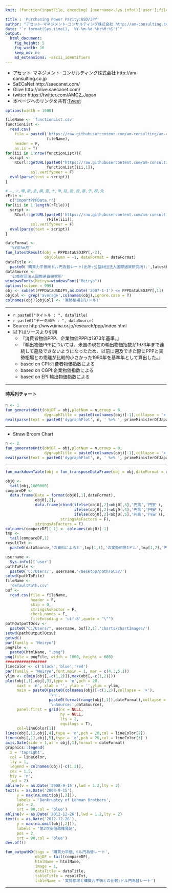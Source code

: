 ```yaml
---
knit: (function(inputFile, encoding) {username<-Sys.info()['user'];fileName<-'defaultPath.csv';pathToFile <-paste0('C:/Users/', username,'/Desktop/pathToCSV/');setwd(pathToFile);buf0<-read.csv(fileName,header = F,skip = 0,stringsAsFactor = F,check.names = F,fileEncoding = 'utf-8');timeStamp<-format(Sys.time(),'%Y%m%d%H%M%S');htmlName<-'PPP';rmarkdown::render(inputFile, encoding = encoding, output_file = paste0('C:/Users/',username,buf0[2,1],'charts/','am-consulting.co.jp-',htmlName,'.html')) })

title : 'Purchasing Power Parity:USD/JPY'
author: "アセット･マネジメント･コンサルティング株式会社 http://am-consulting.co.jp"
date: "`r format(Sys.time(), '%Y-%m-%d %H:%M:%S')`"
output: 
  html_document:
    fig_height: 5
    fig_width: 10
    keep_md: no
    md_extensions: -ascii_identifiers 
---
```

<link href="http://knowledgevault.saecanet.com/components/rmarkdown-html.css" rel="stylesheet">
<style>.main-container {max-width : 1000px;}</style>
<script src="http://knowledgevault.saecanet.com/components/JavascriptCode.js"></script>

 - アセット･マネジメント･コンサルティング株式会社 http://am-consulting.co.jp
 - SaECaNet http://saecanet.com/
 - Olive http://olive.saecanet.com/
 - twitter https://twitter.com/AMC2_Japan
 - 本ページへのリンクを共有:<a href="https://twitter.com/share" class="twitter-share-button" data-via="AMC2_Japan" data-size="large">Tweet</a> <script>!function(d,s,id){var js,fjs=d.getElementsByTagName(s)[0],p=/^http:/.test(d.location)?'http':'https';if(!d.getElementById(id)){js=d.createElement(s);js.id=id;js.src=p+'://platform.twitter.com/widgets.js';fjs.parentNode.insertBefore(js,fjs);}}(document, 'script', 'twitter-wjs');</script>

```r
options(width = 1000)
```

```r
fileName <- 'functionList.csv'
functionList <-
  read.csv(
    file = paste0('https://raw.githubusercontent.com/am-consulting/am-consulting.github.io/master/csv/',
                  fileName),
    header = F,
    as.is = T)
for(iii in 1:nrow(functionList)){
  script <- 
    RCurl::getURL(paste0("https://raw.githubusercontent.com/am-consulting/am-consulting.github.io/master/", 
                  functionList[iii,1]),
           ssl.verifypeer = F)
  eval(parse(text = script))
}
```

```r
# ―,ソ,噂,欺,圭,構,蚕,十,申,貼,能,表,暴,予,禄,兔
rFile <- 
  c('importPPPData.r')
for(iii in 1:length(rFile)){
  script <- 
    RCurl::getURL(paste0('https://raw.githubusercontent.com/am-consulting/am-consulting.github.io/master/',
                  rFile[iii]),
           ssl.verifypeer = F)
  eval(parse(text = script))
}
```

```r
dateFormat <- 
  '%Y年%m月'
fun_latestResult(obj = PPPDataUSDJPY[,-2], 
                 objColumn = -1, dateFormat = dateFormat)
dataTitle <- 
  paste0('購買力平価米ドル円為替レート(出所:公益財団法人国際通貨研究所):',latestResult)
dataSource <- 
  '公益財団法人国際通貨研究所'
windowsFonts(Meiryo=windowsFont("Meiryo"))
options(scipen = 999)
obj <- subset(PPPDataUSDJPY,as.Date('2007-1-1') <= PPPDataUSDJPY[,1])
objCol <- grep('average',colnames(obj),ignore.case = T)
colnames(obj)[objCol] <- '実勢相場(円/ドル)' 
```

***

- `r paste0("タイトル : ", dataTitle)`
- `r paste0("データ出所 : ", dataSource)`
- Source http://www.iima.or.jp/research/ppp/index.html
- 以下はソースより引用
    - 『消費者物価PPP、企業物価PPPは1973年基準。』
    - 『輸出物価PPPについては、米国の現在の輸出物価指数が1973年まで連続して遡及できないようになったため、以前に遡及できた際にPPPと実勢相場との乖離が比較的小さかった1990年を基準年として算出した。』
    - based on CPI:消費者物価指数による
    - based on CGPI:企業物価指数による
    - based on EPI:輸出物価指数による

***

#### 時系列チャート

```r
n <- 1
fun_generateKnit(objDF = obj,plotNum = n,group = 0,
                 dygraphTitle = paste0(colnames(obj)[-1],collapse = '×'))
eval(parse(text = paste0('dygraphPlot', n, ' %>% ', primeMinisterOfJapan_dygraph)))
```

***
- Straw Broom Chart

```r
n <- 2
fun_generateKnit(objDF = obj,plotNum = n,group = 0,
                 dygraphTitle = paste0(colnames(obj)[-1],collapse = '×'),strawBroom = 1)
eval(parse(text = paste0('dygraphPlot', n, ' %>% ', primeMinisterOfJapan_dygraph)))
```

***

```r
fun_markdownTable(obj = fun_transposeDataFrame(obj = obj,dateFormat = dateFormat))
```

```r
obj0 <-
  tail(obj,1000000)
compareDF <-
  data.frame(Date = format(obj0[,1],dateFormat),
             obj0[,2],
             data.frame(cbind(ifelse(obj0[,2]<obj0[,3],'円高','円安'),
                              ifelse(obj0[,2]<obj0[,4],'円高','円安'),
                              ifelse(obj0[,2]<obj0[,5],'円高','円安')),
                        stringsAsFactors = F),
             stringsAsFactors = F)
colnames(compareDF)[-1] <- colnames(obj0)[-1]
tmp <-
  tail(compareDF,1)
resultTxt <-
  paste0(dataSource,'の資料によると',tmp[1,1],'の実勢相場1ドル',tmp[1,2],'円は、',colnames(tmp)[3],'で見ると',tmp[1,3],'、',colnames(tmp)[4],'で見ると',tmp[1,4],'そして',colnames(tmp)[5],'で見ると',tmp[1,5],'。')
```

```r
username <-
  Sys.info()['user']
pathToFile <-
  paste0('C:/Users/', username,'/Desktop/pathToCSV/')
setwd(pathToFile)
fileName <-
  'defaultPath.csv'
buf <-
  read.csv(file = fileName,
           header = F,
           skip = 0,
           stringsAsFactor = F,
           check.names = F,
           fileEncoding = 'utf-8',quote = "\"")
pathOutputTOcsv <-
  paste0("C:/Users/", username, buf[2,1],'charts/chartImages/')
setwd(pathOutputTOcsv)
getwd()
par(family = 'Meiryo')
pngFile <-
  paste0(htmlName, ".png")
png(file = pngFile, width = 1000, height = 600)
##################
lineColor <- c('black','blue','red')
par(family = 'Meiryo',font.main = 1, mar = c(4,3,5,1))
ylim <- c(min(obj[,-c(1,2)]),max(obj[,-c(1,2)]))
plot(obj[,1],obj[,3],type = 'o',pch = 20,
     xaxt = 'n', xlab = '', ylab = '',ylim = ylim,
     main = paste0(paste0(colnames(obj)[-c(1,2)],collapse = '×'),
                   '\n',
                   paste0(format(range(obj[,1]),dateFormat),collapse = '~'),
                   '\nSource:',dataSource),
     panel.first = grid(nx = NULL,
                        ny = NULL,
                        lty = 2,
                        equilogs = T),
     col=lineColor[1])
lines(obj[,1],obj[,4],type = 'o',pch = 20,col = lineColor[2])
lines(obj[,1],obj[,5],type = 'o',pch = 20,col = lineColor[3] )
axis.Date(side = 1,at = obj[,1],format = dateFormat)
graphics::legend(
  x = 'topright',
  col = lineColor,
  lty = 1,
  legend = colnames(obj)[-c(1,2)],
  cex = 1.5,
  bty = 'n',
  lwd = 2)
abline(v = as.Date('2008-9-15'),lwd = 1.2,lty = 2)
text(x = as.Date('2008-9-15'),
     y = max(na.omit(obj[,2])),
     labels = 'Bankruptcy of Lehman Brothers',
     pos = 2,
     srt = 90,col = 'blue')
abline(v = as.Date('2012-12-26'),lwd = 1.2,lty = 2)
text(x = as.Date('2012-12-26'),
     y = max(na.omit(obj[,2])),
     labels = '第2次安倍政権発足',
     pos = 2,
     srt = 90,col = 'blue')
dev.off()
```

```r
fun_outputMD(tags = '購買力平価,ドル円為替レート',
             objDF = tail(compareDF),
             htmlName = htmlName,
             image = 1,
             dataTitle = dataTitle,
             tableTitle = resultTxt,
             tableName = '実勢相場と購買力平価との比較:ドル円為替レート')
```

***
<script>MakeNegative();</script>
<script>
  (function(i,s,o,g,r,a,m){i['GoogleAnalyticsObject']=r;i[r]=i[r]||function(){
  (i[r].q=i[r].q||[]).push(arguments)},i[r].l=1*new Date();a=s.createElement(o),
  m=s.getElementsByTagName(o)[0];a.async=1;a.src=g;m.parentNode.insertBefore(a,m)
  })(window,document,'script','https://www.google-analytics.com/analytics.js','ga');

  ga('create', 'UA-3077339-5', 'auto');
  ga('send', 'pageview');

</script>

